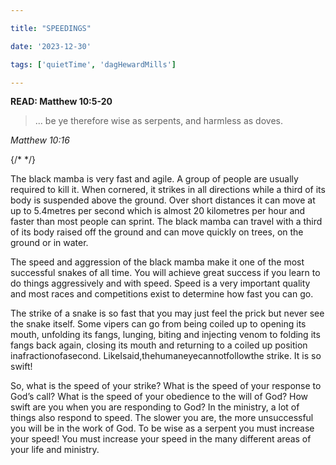 ```yaml
---

title: "SPEEDINGS"

date: '2023-12-30'

tags: ['quietTime', 'dagHewardMills']

---
```


**READ: Matthew 10:5-20**

>... be ye therefore wise as serpents, and harmless as doves.

*Matthew 10:16*

{/* <CustomImage src="https://raw.githubusercontent.com/samezzz/daily-devotionals/main/images/evangelist-dag.jpg" /> */}

The black mamba is very fast and agile. A group of people are usually required to kill it. When cornered, it strikes in all directions while a third of its body is suspended above the ground. Over short distances it can move at up to 5.4metres per second which is almost 20 kilometres per hour and faster than most people can sprint. The black mamba can travel with a third of its body raised off the ground and can move quickly on trees, on the ground or in water.

The speed and aggression of the black mamba make it one of the most successful snakes of all time. You will achieve great success if you learn to do things aggressively and with speed. Speed is a very important quality and most races and competitions exist to determine how fast you can go.

The strike of a snake is so fast that you may just feel the prick but never see the snake itself. Some vipers can go from being coiled up to opening its mouth, unfolding its fangs, lunging, biting and injecting venom to folding its fangs back again, closing its mouth and returning to a coiled up position inafractionofasecond. LikeIsaid,thehumaneyecannotfollowthe strike. It is so swift!

So, what is the speed of your strike? What is the speed of your response to God’s call? What is the speed of your obedience to the will of God? How swift are you when you are responding to God? In the ministry, a lot of things also respond to speed. The slower you are, the more unsuccessful you will be in the work of God. To be wise as a serpent you must increase your speed! You must increase your speed in the many different areas of your life and ministry.
